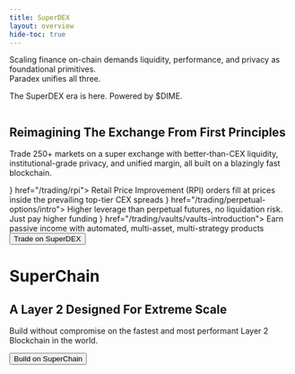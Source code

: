 ```yaml
---
title: SuperDEX
layout: overview
hide-toc: true
---
```


Scaling finance on-chain demands liquidity, performance, and privacy as foundational primitives. <br />
Paradex unifies all three.

The SuperDEX era is here. Powered by $DIME.

<embed class="w-full h-auto" src="../assets/superdex-banner.webp" type="image/png" />

## Reimagining The Exchange From First Principles

Trade 250+ markets on a super exchange with better-than-CEX liquidity, institutional-grade privacy, and unified margin,
all built on a blazingly fast blockchain.

<CardGroup cols={3}>
  <Card title="Perpetual Futures" icon={<img src="../assets/perps-icon.svg" />} href="/trading/rpi">
    Retail Price Improvement (RPI) orders fill at prices inside the prevailing top-tier CEX spreads
  </Card>
  <Card title="Perpetual Options" icon={<img src="../assets/options-icon.svg" />} href="/trading/perpetual-options/intro">
    Higher leverage than perpetual futures, no liquidation risk. Just pay higher funding
  </Card>
  <Card title="High Yield Vaults" icon={<img src="../assets/vaults-icon.svg" />} href="/trading/vaults/vaults-introduction">
    Earn passive income with automated, multi-asset, multi-strategy products
  </Card>
</CardGroup>


<Button href="https://app.paradex.trade" intent="primary" large rounded>
  Trade on SuperDEX
</Button>


# SuperChain

## A Layer 2 Designed For Extreme Scale

Build without compromise on the fastest and most performant Layer 2 Blockchain in the world.

<embed class="w-full h-auto" src="../assets/superchain-banner.webp" type="image/png" />

<br />
<Button href="/paradex-chain/paradex-chain-introduction" intent="primary" large rounded>
  Build on SuperChain
</Button>

